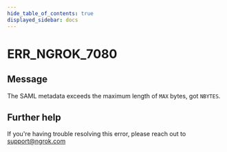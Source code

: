 ```yaml
---
hide_table_of_contents: true
displayed_sidebar: docs
---
```



# ERR_NGROK_7080

## Message

The SAML metadata exceeds the maximum length of `MAX` bytes, got `NBYTES`.

<ErrorDetails error="err_ngrok_7080" />

## Further help

If you're having trouble resolving this error, please reach out to [support@ngrok.com](mailto:support@ngrok.com?subject=Help%20with%20ERR_NGROK_7080)
